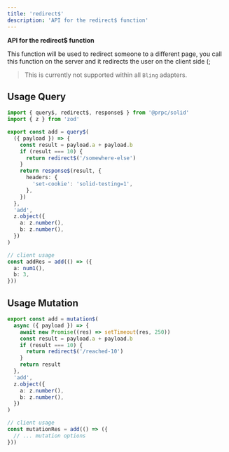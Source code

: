```yaml
---
title: 'redirect$'
description: 'API for the redirect$ function'
---
```


**API for the redirect$ function**

This function will be used to redirect someone to a different page, you call this function on the server and it redirects the user on the client side (;

> This is currently not supported within all `Bling` adapters.

## Usage Query

```ts
import { query$, redirect$, response$ } from '@prpc/solid'
import { z } from 'zod'

export const add = query$(
  ({ payload }) => {
    const result = payload.a + payload.b
    if (result === 10) {
      return redirect$('/somewhere-else')
    }
    return response$(result, {
      headers: {
        'set-cookie': 'solid-testing=1',
      },
    })
  },
  'add',
  z.object({
    a: z.number(),
    b: z.number(),
  })
)

// client usage
const addRes = add(() => ({
  a: num1(),
  b: 3,
}))
```

## Usage Mutation

```ts
export const add = mutation$(
  async ({ payload }) => {
    await new Promise((res) => setTimeout(res, 250))
    const result = payload.a + payload.b
    if (result === 10) {
      return redirect$('/reached-10')
    }
    return result
  },
  'add',
  z.object({
    a: z.number(),
    b: z.number(),
  })
)

// client usage
const mutationRes = add(() => ({
  // ... mutation options
}))
```
